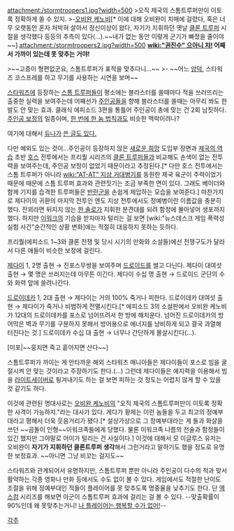attachment:/stormtroopers1.jpg?width=500
>오직 제국의 스톰트루퍼만이 이토록 정확하게 쏠 수 있지.
>-[[오비완 케노비]][* 이에 대해 오비완이 치매에 걸렸다, 혹은 너무 오랫동안 혼자 처박혀 살아서 정신이상이 왔다, 자기가 지휘하던 옛날 [[클론 트루퍼]] 시절을 생각했다 등등의 추측이 있다(…).~~내가 없는 동안 이렇게 군기가 빠졌을 줄이야~~]
attachment:/stormtroopers2.jpg?width=500
'''[[wiki:"권진수" 으아니 챠!]] 어째서 가까이 있는데 못 맞추는 거야!'''

>~~고증이 형편없군요, 스톰트루퍼가 표적을 맞추다니...~~
>- ~~어느 [[양덕]], 스타워즈 코스프레를 하고 무기를 사용하는 시연을 보며~~

[[스타워즈]]에 등장하는 [[스톰 트루퍼]]들이 평소에는 블라스터를 쏠때마다 적을 쓰러뜨리는 출중한 실력을 보여주는데 어째선가 [[주인공]]들을 향해 블라스터를 쏠때는 아무리 쏴도 한발도 안 맞는 효과. 클래식 에피소드 3편을 통틀어 주인공이 총에 맞는 건 2회 남짓하다. [[주인공 보정]]의 일종이며, [[한 번에 한 놈 법칙]]과도 비슷한 맥락이려나? 

여기에 대해서 [[듀나]]가 [http://djuna.cine21.com/movies/cliches_0095.html 쓴 글도 있다.] 

다만 예외도 있는 것이...주인공이 등장하지 않은 [[새로운 희망]] 도입부 장면과 [[제국의 역습]] 초반 [[호스]] 전투에서는 프리퀄 시리즈의 [[클론 트루퍼]]들과 비교해도 손색이 없는 전투력을 보여주는데, 주인공 보정이 없었기 때문이라고 추정된다.[* 다만 호스 전투에서는 스톰 트루퍼가 아니라 [[wiki:"AT-AT" 지상 거대병기]]를 동원한 제국 육군이 주력이었기 때문에 때문에 스톰 트루퍼 효과와 관련짓기는 조금 부족한 면이 있다. 그래도 베이더와 함께 기지를 습격한 트루퍼들은 [[반란군]]을 손쉽게 제압하는 모습을 보여준다.] 마찬가지로 제다이의 귀환의 마지막 전투인 엔도 지상 전투에서도 정예병이란 이름값을 충분히 했다. 잔꾀라면 뒤지지 않는 [[한 솔로]]가 지휘한 분견대를 되려 함정에 몰아넣어 생포까지 했다. 하지만 [[이워크]]의 기습을 받자마자 털리는 걸 보면 [wiki:"뉴스데스크 게임 폭력성 실험 사건"순간적인 상황 변화]에는 적절히 대응하지 못하는 듯하다. 

프리퀄(에피소드 1~3와 클론 전쟁 및 당시 시기의 만화와 소설들)에선 전쟁구도가 달라서 다른 애들이 비슷한 보정에 걸린다.

[[제다이]] 1, 2명 출현 → 진포스무쌍을 보여주며 [[드로이드]]를 썰고 다닌다.
제다이 대여섯 출현 → 몇 명은 쓰러지는데 아무튼 이긴다.
제다이 수십 명 출현 → 드로이드 군단의 수와 화력 앞에 쓸려나간다.

[[드로이데카]] 1, 2대 출현 → 제다이는 거의 100% 죽거나 피한다.
드로이데카 대여섯 출현 → 제다이가 죽거나 비범하게 전멸시킨다.[* 에피소드 3의 소설판에서 오비완 케노비가 12대의 드로이데카를 포스로 넘어뜨려서 한 방에 해치운다. 넘어진 드로이데카의 방어막은 벽과 무기를 구분하지 못해서 방어용으로 에너지를 낭비하게 되고 결국 과열해 터진다는 것.]
드로이데카 수십 대 출현 → 너무나 간단하게 몰살시킨다(…).

[미포|~~뭉치면 죽고 흩어지면 산다~~]

스톰트루퍼가 까이는 게 안타까운 해외 스타워즈 매니아들은 제다이들이 포스로 빔을 굴절시켜 안 맞는 것이라고 주장하기도 한다.(…) 그런데 제다이들은 예지력을 이용해서 빔을 [[라이트세이버]]로 튕겨내기도 하는 걸 보면 피하는 것 정도는 어렵지 않게 할 수 있을 것 같기도 하다. 

이것에 관련된 명대사로는 [[오비완 케노비]]의 "오직 제국의 스톰트루퍼만이 이토록 정확한 사격이 가능하지."라는 대사가 있다. 게다가 황제는 이런 놈들을 두고 최고의 정예부대라고 평해서 더욱 웃음거리가 됐다.[* 설상가상으로 그 정예부대라는 게 돌과 화살을 쓰던 ~~곰돌이 인형~~이워크족들에게 당했다. 물론 이워크족 나름의 전술과 함정들이 있긴 했지만 그야말로 어이가 털리는 건 사실이다.] 이것에 대해서 모 이글루스 유저는 오비완이 '''자기가 지휘하던 클론트루퍼 생각'''해서 그런거라고 말하기도 했을 정도로 유명한 보정효과. ~~아니면 그냥 비꼬는 걸지도~~

스타워즈와 관계되어서 유명하지만, 스톰트루퍼 뿐만 아니라 주인공이 다수의 적과 맞서 활약하는 각종 영화나 만화 등에서도 수도 없이 볼 수 있다. 게임에서도 적절한 난이도 조절을 위해 정예부대인 적들이 플레이어를 못 맞추도록 명중율을 낮추기도 한다. 단 [[엑스컴]] 시리즈를 해보면 아군이 스톰트루퍼 효과에 걸리는 걸 볼 수 있다. --맞출확률이 90%인데 왜 못맞추는거니! [[권진수|나 플레이어는 행복할 수가 없어!]]--

[[각주]]
